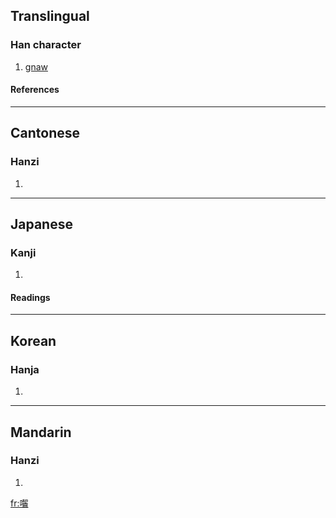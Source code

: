 {{see|嚙}}

==Translingual==
===Han character===
{{Han char|rn=30|rad=口|as=21|sn=24|four=6107<sub>2</sub>|canj=口手竹山 (RQHU)}}
# [[gnaw]]
====References====
{{Han ref|kx=0216.010|dkj=04659|dj=0439.060|hdz=10709.060|uh=56D3|ud=22227|bh=F8A5|bd=63653}}
----
==Cantonese==
===Hanzi===
{{yue-hanzi|jyut=|y=ngaat6, yit6}}
# {{defn|Cantonese}}
----
==Japanese==
===Kanji===
{{ja-kanji|grade=|rs=口21}}
# {{defn|Japanese}} 
====Readings====
{{ja-readings|on=[[けつ]] (ketsu), [[げつ]] (getsu)|kun=[[かむ]] (kamu), [[かじる]] (kajiru)}}
----
==Korean==
===Hanja===
{{ko-hanja|hangeul=[[설]], [[녈]]|rv=seol, nyeol|mr=sŏl, nyŏl}}
# {{defn|Korean}}
----
==Mandarin==
===Hanzi===
{{cmn-hanzi|pin=[[niè]] ([[nie4]])|wg=nieh<sup>4</sup>}}
# {{defn|Mandarin}}

[[fr:囓]]